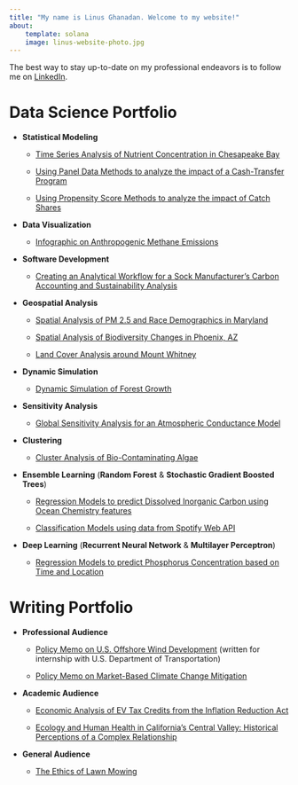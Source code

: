 ```yaml
---
title: "My name is Linus Ghanadan. Welcome to my website!"
about:
    template: solana
    image: linus-website-photo.jpg
---
```


The best way to stay up-to-date on my professional endeavors is to follow me on [LinkedIn](https://www.linkedin.com/in/linus-ghanadan/).

# Data Science Portfolio

-   **Statistical Modeling**

    -   [Time Series Analysis of Nutrient Concentration in Chesapeake Bay](https://linusghanadan.github.io/blog/2023-12-12-post/)

    -   [Using Panel Data Methods to analyze the impact of a Cash-Transfer Program](https://linusghanadan.github.io/blog/2024-3-6-post/)

    -   [Using Propensity Score Methods to analyze the impact of Catch Shares](https://linusghanadan.github.io/blog/2024-3-11-post/)
    
-   **Data Visualization**

    -   [Infographic on Anthropogenic Methane Emissions](https://linusghanadan.github.io/blog/2024-3-12-post/)
    
-   **Software Development**

    -   [Creating an Analytical Workflow for a Sock Manufacturer's Carbon Accounting and Sustainability Analysis](https://linusghanadan.github.io/blog/2024-6-20-post/)
    
-   **Geospatial Analysis**

    -   [Spatial Analysis of PM 2.5 and Race Demographics in Maryland](https://linusghanadan.github.io/blog/2024-1-10-post/)

    -   [Spatial Analysis of Biodiversity Changes in Phoenix, AZ](https://linusghanadan.github.io/blog/2023-12-13-post/phoenix_biodiversity.html)

    -   [Land Cover Analysis around Mount Whitney](https://linusghanadan.github.io/blog/2023-12-11-post/mt-whitney-land-cover.html)

-   **Dynamic Simulation**

    -   [Dynamic Simulation of Forest Growth](https://linusghanadan.github.io/blog/2024-6-10-post/)
    
-   **Sensitivity Analysis**

    -   [Global Sensitivity Analysis for an Atmospheric Conductance Model](https://linusghanadan.github.io/blog/2024-6-7-post/)
    
-   **Clustering**

    -   [Cluster Analysis of Bio-Contaminating Algae](https://linusghanadan.github.io/blog/2024-4-1-post/)

-   **Ensemble Learning** (**Random Forest** & **Stochastic Gradient Boosted Trees**)

    -   [Regression Models to predict Dissolved Inorganic Carbon using Ocean Chemistry features](https://linusghanadan.github.io/blog/2024-4-3-post/dic-ml-models.html)

    -   [Classification Models using data from Spotify Web API](https://linusghanadan.github.io/blog/2024-3-29-post/)

-   **Deep Learning** (**Recurrent Neural Network** & **Multilayer Perceptron**)

    -   [Regression Models to predict Phosphorus Concentration based on Time and Location](https://linusghanadan.github.io/blog/2024-7-16-post/ml_chesapeakebay.html)


# Writing Portfolio

-   **Professional Audience**

    -   [Policy Memo on U.S. Offshore Wind Development](https://linusghanadan.github.io/writing/offshore-wind/offshore-wind.html) (written for internship with U.S. Department of Transportation)

    -   [Policy Memo on Market-Based Climate Change Mitigation](https://linusghanadan.github.io/writing/carbon-pricing/carbon-pricing.html)

-   **Academic Audience**

    -   [Economic Analysis of EV Tax Credits from the Inflation Reduction Act](https://linusghanadan.github.io/writing/evs/ev.html)

    -   [Ecology and Human Health in California's Central Valley: Historical Perceptions of a Complex Relationship](Ecology%20and%20Human%20Health%20in%20California’s%20Central%20Valley:%20Historical%20Perceptions%20of%20a%20Complex%20Relationship)

-   **General Audience**

    -   [The Ethics of Lawn Mowing](https://linusghanadan.github.io/writing/lawn-ethics/lawn-ethics.html)
